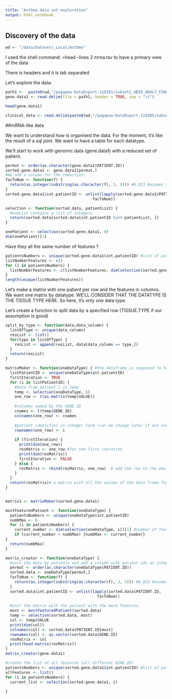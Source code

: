 ```yaml
---
title: "Asthma data set exploration"
output: html_notebook
---
```


## Discovery of the data

```r
wd <- "/data/Datasets_Local/Asthma"
```
I used the shell command: >head --lines 2 mrna.tsv to have a primary view of the data

There is headers and it is tab separated

Let's explore the data:

```r
path1 <-  paste0(wd,"/pagapow-DataExport-119281/subset1_UBIO_ADULT_FINAL/mrna.tsv")
gene.data1 <- read.delim(file = path1, header = TRUE, sep = "\t")
```

```r
head(gene.data1)
```

```r
clinical_data <- read.delim(paste0(wd,"/pagapow-DataExport-119385/subset1_UBIO_ADULT_FINAL/Clinical/clinical_i2b2trans.txt"))
```

##mRNA-like data

We want to understand how is organised the data. For the moment, it's like the result of a sql joint. We want to have a table for each datatype.

We'll start to work with genomic data (gene.data1) with a reduced set of patient.

```r
permut <- order(as.character(gene.data1$PATIENT.ID))
sorted.gene.data1 <- gene.data1[permut,]
#We add a column for the reduction:
facToNum <- function(f) {
  return(as.integer(substring(as.character(f), 3, 5))) #A_023 becomes 23
}
sorted.gene.data1$int.patientID <- unlist(lapply(sorted.gene.data1$PATIENT.ID, 
                                      facToNum))

```

```r
selection <- function(sorted.data, patientList) {
  #numList contains a list of integers 
  return(sorted.data[sorted.data$int.patientID %in% patientList, ])
}
```

```r
onePatient <- selection(sorted.gene.data1, 0)
dim(onePatient)[1]
```

Have they all the same number of features ?

```r
patientsNumbers <- unique(sorted.gene.data1$int.patientID) #list of patients id in integer format
listNumberFeatures <- c()
for (i in patientsNumbers) {
  listNumberFeatures <- c(listNumberFeatures, dim(selection(sorted.gene.data1, i))[1]) #number of features
}
length(unique(listNumberFeatures))
```

Let's make a matrix with one patient per row and the features in columns. 
We want one matrix by datatype. WE'LL CONSIDER THAT THE DATATYPE IS THE TISSUE TYPE HERE.
So here, it's only one data type.

Let's create a function to split data by a specified row (TISSUE.TYPE if our assumption is good)


```r
split_by_type <- function(data,data_column) {
  listOfType <- unique(data_column)
  resList <- list()
  for(type in listOfType) {
    resList <- append(resList, data[data_column == type,])
  }
  return(resList)
}

matrixMaker <- function(oneDataType) { #the dataframe is supposed to have the added column int.patientID
  listPatientID <- unique(oneDataType$int.patientID)
  firstIteration <- TRUE
  for (i in listPatientID) {
    #data from patient i in temp
    temp <- selection(oneDataType, i)
    one_row <- t(as.matrix(temp$VALUE))
    
    #columns named by the GENE.ID
    cnames <- t(temp$GENE.ID)
    colnames(one_row) <- cnames
    
    #patient identifier in integer form (can be change later if not convenient)
    rownames(one_row) <- i 
    
    if (firstIteration) {
      print(dim(one_row))
      resMatrix <- one_row #for the first iteration
      print(dim(resMatrix))
      firstIteration <- FALSE
    } else {
      resMatrix <- rbind(resMatrix, one_row)  # add the row to the whole matrix
    }
  }
  return(resMatrix)# a matrix with all the values of the data frame for each patient.
}


matrix1 <- matrixMaker(sorted.gene.data1)
```

```r
mostFeaturedPatient <- function(oneDataType) {
  patientsNumbers <- unique(oneDataType$int.patientID)
  numbMax <- 0
  for (i in patientsNumbers) {
    current_number <- dim(selection(oneDataType, i))[1] #number of features
    if (current_number > numbMax) {numbMax <- current_number}
}
  return(numbMax)
}
```

```r
matrix_creator <- function(oneDataType) {
  #sort the data by patients and add a column with patient ids as integer:
  permut <- order(as.character(oneDataType$PATIENT.ID))
  sorted.data <- oneDataType[permut,]
  facToNum <- function(f) {
    return(as.integer(substring(as.character(f), 3, 5))) #A_023 becomes 23
  }
  sorted.data$int.patientID <- unlist(lapply(sorted.data$PATIENT.ID, 
                                        facToNum))
  
  #init the matrix with the patient with the more features.
  most <- mostFeaturedPatient(sorted.data) 
  temp <- selection(sorted.data, most)
  col <- temp$VALUE
  print(dim(col))
  colnames(col) <- sorted.data$PATIENT.ID[most]
  rownames(col) <- as.vector(sorted.data$GENE.ID) 
  resMatrix <- col
  print(head.matrix(resMatrix))
}
matrix_creator(gene.data1)
```

```r
#create the list of all features (all different GENE.ID)
patientsNumbers <- unique(sorted.gene.data1$int.patientID) #list of patients id in integer format
allFeatures <- list()
for (i in patientsNumbers) {
  current_list <- selection(sorted.gene.data1, i)
  
}
```


